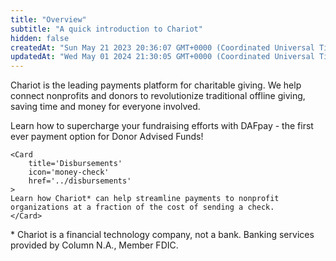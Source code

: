 ```yaml
---
title: "Overview"
subtitle: "A quick introduction to Chariot"
hidden: false
createdAt: "Sun May 21 2023 20:36:07 GMT+0000 (Coordinated Universal Time)"
updatedAt: "Wed May 01 2024 21:30:05 GMT+0000 (Coordinated Universal Time)"
---
```


Chariot is the leading payments platform for charitable giving.
We help connect nonprofits and donors to revolutionize traditional offline giving, saving time and money for everyone involved.

<CardGroup cols={2}>
    <Card
        title='DAFpay'
        icon='box-heart'
        href='../dafpay'
    >
    Learn how to supercharge your fundraising efforts with DAFpay - the first ever payment option for Donor Advised Funds!
    </Card>

    <Card
        title='Disbursements'
        icon='money-check'
        href='../disbursements'
    >
    Learn how Chariot* can help streamline payments to nonprofit organizations at a fraction of the cost of sending a check.
    </Card>
</CardGroup>


\* Chariot is a financial technology company, not a bank. Banking services provided by Column N.A., Member FDIC.